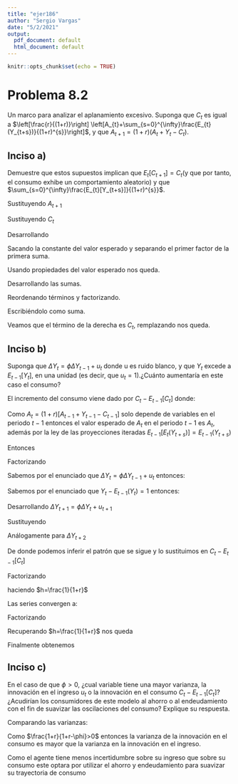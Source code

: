 ---
title: "ejer186"
author: "Sergio Vargas"
date: "5/2/2021"
output:
  pdf_document: default
  html_document: default
---

```{r setup, include=FALSE}
knitr::opts_chunk$set(echo = TRUE)
```

# Problema 8.2

 Un marco para analizar el aplanamiento excesivo. Suponga que $C_{t}$ es igual a $\left[\frac{r}{(1+r)}\right] \left[A_{t}+\sum_{s=0}^{\infty}\frac{E_{t}(Y_{t+s})}{(1+r)^{s}}\right]$, y que $A_{t+1}=(1+r)(A_{t}+Y_{t}-C_{t})$.
 

 
## Inciso a) 
Demuestre que estos supuestos implican que $E_{t}[C_{t+1}]=C_{t}$(y que por tanto, el consumo exhibe un comportamiento aleatorio) y que $\sum_{s=0}^{\infty}\frac{E_{t}[Y_{t+s}]}{(1+r)^{s}}$.

\begin{equation}
E_{t}[C_{t+1}] = E_{t}\left[ \left[\frac{r}{(1+r)}\right] \left[A_{t+1}+\sum_{s=0}^{\infty}\frac{E_{t+1}(Y_{t+1+s})}{(1+r)^{s}}\right] \right] 
\end{equation}


Sustituyendo $A_{t+1}$

\begin{equation}
E_{t}[C_{t+1}] = E_{t}\left[ \left[\frac{r}{(1+r)}\right] \left[(1+r)(A_{t}+Y_{t}-C_{t})+\sum_{s=0}^{\infty}\frac{E_{t+1}(Y_{t+1+s})}{(1+r)^{s}}\right] \right]  
\end{equation}


Sustituyendo $C_{t}$


\begin{equation}
 E_{t}[C_{t+1}] = E_{t}\left[ \left[\frac{r}{(1+r)}\right] \left[(1+r)\left(A_{t}+Y_{t}-\left[\frac{r}{(1+r)}\right] \left[A_{t}+\sum_{s=0}^{\infty}\frac{E_{t}(Y_{t+s})}{(1+r)^{s}}\right]\right)+\sum_{s=0}^{\infty}\frac{E_{t+1}(Y_{t+1+s})}{(1+r)^{s}}\right] \right]  
\end{equation}

Desarrollando

\begin{equation}
 E_{t}[C_{t+1}] = E_{t}\left[ \left[\frac{r}{(1+r)}\right] \left[(1+r)A_{t}+(1+r)Y_{t}-rA_{t} - r\sum_{s=0}^{\infty}\frac{E_{t}(Y_{t+s})}{(1+r)^{s}}+\sum_{s=0}^{\infty}\frac{E_{t+1}(Y_{t+1+s})}{(1+r)^{s}}\right] \right] 
\end{equation}


Sacando la constante del valor esperado y separando el primer factor de la primera suma.

\begin{equation}
 E_{t}[C_{t+1}] =  \left[\frac{r}{(1+r)}\right] E_{t}\left[A_{t}+(1+r)Y_{t} - rY_{t}- r\sum_{s=1}^{\infty}\frac{E_{t}(Y_{t+s})}{(1+r)^{s}}+\sum_{s=0}^{\infty}\frac{E_{t+1}(Y_{t+1+s})}{(1+r)^{s}}\right]  
\end{equation}

Usando propiedades del valor esperado nos queda. 

\begin{equation}
 E_{t}[C_{t+1}] =  \left[\frac{r}{(1+r)}\right] \left[A_{t}+Y_{t} - r\sum_{s=1}^{\infty}\frac{E_{t}(Y_{t+s})}{(1+r)^{s}}+\sum_{s=0}^{\infty}\frac{E_{t}(Y_{t+1+s})}{(1+r)^{s}}\right]    
\end{equation}


Desarrollando las sumas.

\begin{equation}
 E_{t}[C_{t+1}] =  \left[\frac{r}{(1+r)}\right] \left[A_{t}+Y_{t} - r\left(\frac{E_{t}(Y_{t+1})}{(1+r)}+\frac{E_{t}(Y_{t+2})}{(1+r)^{2}}+ ...\right) + E_{t}(Y_{t+1})+ \frac{E_{t}(Y_{t+2})}{(1+r)}+\frac{E_{t}(Y_{t+3})}{(1+r)^{2}} + ... \right]    
\end{equation}


Reordenando términos y factorizando.


\begin{equation}
 E_{t}[C_{t+1}] =  \left[\frac{r}{(1+r)}\right] \left[A_{t}+Y_{t} + \left(1-\frac{r}{1+r}\right)E_{t}Y_{t+1}+ \left(\frac{r}{1+r}-\frac{r}{(1+r)^{2}}\right)E_{t}Y_{t+2}+ ... \right]     
\end{equation}

\begin{equation}
 E_{t}[C_{t+1}] =  \left[\frac{r}{(1+r)}\right] \left[A_{t}+Y_{t} + \frac{E_{t}Y_{t+1}}{(1+r)} + \frac{E_{t}Y_{t+2}}{(1+r)^{2}}+ ... \right]      
\end{equation}

Escribiéndolo como suma.

\begin{equation}
E_{t}[C_{t+1}] =  \left[\frac{r}{(1+r)}\right] \left[A_{t} + \sum_{s=0}^{\infty}\frac{E_{t}Y_{t+s}}{(1+r)^{s}}\right]
\end{equation}

Veamos que el término de la derecha es $C_{t}$, remplazando nos queda.

\begin{equation}
 E_{t}[C_{t+1}] =  C_{t}
\end{equation}

## Inciso b) 
Suponga que $\Delta Y_{t}=\phi\Delta Y_{t-1}+u_{t}$ donde u es ruido blanco, y que $Y_{t}$ excede a $E_{t-1}[Y_{t}]$, en una unidad (es decir, que $u_{t}=1$).¿Cuánto aumentaría en este caso el consumo?

El incremento del consumo viene dado por $C_{t}-E_{t-1}[C_{t}]$ donde:

\begin{equation}
E_{t-1}[C_{t}] = E_{t-1}\left[\frac{r}{(1+r)} \left(A_{t}+\sum_{s=0}^{\infty}\frac{E_{t}(Y_{t+s})}{(1+r)^{s}}\right)\right]
\end{equation}

\begin{equation}
E_{t-1}[C_{t}] = \frac{r}{(1+r)}E_{t-1} \left(A_{t}+\sum_{s=0}^{\infty}\frac{E_{t}(Y_{t+s})}{(1+r)^{s}}\right) 
\end{equation}

\begin{equation}
E_{t-1}[C_{t}] = \frac{r}{(1+r)}\left(E_{t-1}[ A_{t}]+\sum_{s=0}^{\infty}\frac{E_{t-1}[E_{t}(Y_{t+s})]}{(1+r)^{s}}\right)
\end{equation}

Como  $A_{t}=(1+r)[A_{t-1}+Y_{t-1}-C_{t-1}]$ solo depende de variables en el periodo $t-1$ entonces el valor esperado de $A_{t}$ en el periodo $t-1$ es $A_{t}$, además por la ley de las proyecciones iteradas  $E_{t-1}[E_{t}(Y_{t+s})]= E_{t-1}(Y_{t+s})$

\begin{equation}
E_{t-1}[C_{t}]= \frac{r}{(1+r)} \left(A_{t}+\sum_{s=0}^{\infty}\frac{E_{t-1}(Y_{t+s})}{(1+r)^{s}}\right) 
\end{equation}

Entonces

\begin{equation}
C_{t}-E_{t-1}[C_{t}] = \frac{r}{(1+r)} \left(A_{t}+\sum_{s=0}^{\infty}\frac{E_{t}(Y_{t+s})}{(1+r)^{s}}\right) - \frac{r}{(1+r)} \left(A_{t}+\sum_{s=0}^{\infty}\frac{E_{t-1}(Y_{t+s})}{(1+r)^{s}}\right)
\end{equation}

Factorizando

\begin{equation}
C_{t}-E_{t-1}[C_{t}] = \frac{r}{(1+r)} \left(A_{t}+\sum_{s=0}^{\infty}\frac{E_{t}(Y_{t+s})}{(1+r)^{s}} - A_{t}-\sum_{s=0}^{\infty}\frac{E_{t-1}(Y_{t+s})}{(1+r)^{s}}\right)
\end{equation}

\begin{equation}
C_{t}-E_{t-1}[C_{t}] = \frac{r}{(1+r)} \left(\sum_{s=0}^{\infty}\frac{E_{t}(Y_{t+s})-E_{t-1}(Y_{t+s})}{(1+r)^{s}}\right)
\end{equation}

\begin{equation}
C_{t}-E_{t-1}[C_{t}] = \frac{r}{(1+r)} \left( [Y_{t}-E_{t-1}Y_{t}] + \left[ \frac{E_{t}Y_{t+1}-E_{t-1}Y_{t+1}}{1+r} \right] + \left[ \frac{E_{t}Y_{t+2}-E_{t-1}Y_{t+2}}{(1+r)^{2}} \right]+ ... \right)
\end{equation}

Sabemos por el enunciado que $\Delta Y_{t}=\phi\Delta Y_{t-1}+u_{t}$ entonces:

\begin{equation}
E_{t}(Y_{t})-E_{t-1}(Y_{t})=\phi [E_{t}(Y_{t-1})-E_{t-1}(Y_{t-1})]+u_{t}
\end{equation}

\begin{equation}
Y_{t}-E_{t-1}(Y_{t})=\phi [Y_{t-1}-Y_{t-1}]+u_{t}
\end{equation}

Sabemos por el enunciado que $Y_{t}-E_{t-1}(Y_{t})=1$ entonces:

\begin{equation}
Y_{t}-E_{t-1}(Y_{t})= 1=u_{t}
\end{equation}

Desarrollando $\Delta Y_{t+1} = \phi\Delta Y_{t} + u_{t+1}$

\begin{equation}
E_{t}(Y_{t+1})-E_{t-1}(Y_{t+1})=\phi [E_{t}(Y_{t})-E_{t-1}(Y_{t})]+u_{t}
\end{equation}

Sustituyendo

\begin{equation}
E_{t}(Y_{t+1})-E_{t-1}(Y_{t+1})=\phi +1
\end{equation}

Análogamente para $\Delta Y_{t+2}$

\begin{equation}
E_{t}(Y_{t+2})-E_{t-1}(Y_{t+2})=\phi [E_{t}(Y_{t+1})-E_{t-1}(Y_{t+1})]+u_{t+2}= \phi(\phi+1)+1=\phi^{2}+\phi+1
\end{equation}

De donde podemos inferir el patrón que se sigue y lo sustituimos en  $C_{t}-E_{t-1}[C_{t}]$

\begin{equation}
C_{t}-E_{t-1}[C_{t}] = \frac{r}{(1+r)} \left( 1 + \left[ \frac{\phi +1}{1+r} \right] + \left[ \frac{\phi^{2}+\phi+1}{(1+r)^{2}} \right]+ ... \right)
\end{equation}

Factorizando

\begin{equation}
C_{t}-E_{t-1}[C_{t}] = \frac{r}{(1+r)} \left( \sum_{s=0}^{\infty}\frac{1}{(1+r)^{s}} +
\phi\sum_{s=1}^{\infty}\frac{1}{(1+r)^{s}}+ \phi^{2}\sum_{s=2}^{\infty}\frac{1}{(1+r)^{s}} + ... \right)
\end{equation}

haciendo $h=\frac{1}{1+r}$ 

\begin{equation}
C_{t}-E_{t-1}[C_{t}] = rh \left( \sum_{s=0}^{\infty}h^{s} +
\phi\sum_{s=1}^{\infty}h^{s}+ \phi^{2}\sum_{s=2}^{\infty}h^{s} + ... \right)
\end{equation}

Las series convergen a:

\begin{equation}
C_{t}-E_{t-1}[C_{t}] = rh \left( \frac{1}{1-h} +
\frac{\phi h}{1-h}+ \frac{\phi^{2}h^{2}}{1-h} + ... \right)
\end{equation}

Factorizando

\begin{equation}
C_{t}-E_{t-1}[C_{t}] = \frac{rh}{1-h} \left( 1 +
\phi h+ \phi^{2}h^{2} + ... \right)
\end{equation}

\begin{equation}
C_{t}-E_{t-1}[C_{t}] = \frac{rh}{1-h} \sum_{j=0}^{\infty} (\phi h)^{j}
\end{equation}

\begin{equation}
C_{t}-E_{t-1}[C_{t}] = \frac{rh}{1-h} \frac{1}{1-\phi h}
\end{equation}

Recuperando $h=\frac{1}{1+r}$ nos queda

\begin{equation}
C_{t}-E_{t-1}[C_{t}] = \frac{r}{1-\frac{1}{1+r}} \frac{1}{1+r} \frac{1}{1-\phi \frac{1}{1+r}}
\end{equation}

Finalmente obtenemos

\begin{equation}
C_{t}-E_{t-1}[C_{t}] =  \frac{1+r}{1+r-\phi} 
\end{equation}

## Inciso c) 
En el caso de que $\phi>0$, ¿cual variable tiene una mayor varianza, la innovación en el ingreso $u_{t}$ o la innovación en el consumo $C_{t}-E_{t-1}[C_{t}]$? ¿Acudirían los consumidores de este modelo al ahorro o al endeudamiento con el fin de suavizar las oscilaciones del consumo? Explique su respuesta.

\begin{equation}
var[C_{t}-E_{t-1}(C_{t})]=var\left[\frac{1+r}{1+r-\phi} \right]=var\left[\frac{1+r}{1+r-\phi}u_{t} \right]
\end{equation}

Comparando las varianzas:

\begin{equation}
var[C_{t}-E_{t-1}(C_{t})]=\left[\frac{1+r}{1+r-\phi} \right]^{2}var(u_t)>var(u_{t})=var[Y_{t}-E_{t-1}(Y_{t})]
\end{equation}

Como $\frac{1+r}{1+r-\phi}>0$ entonces la varianza de la innovación en el consumo es mayor que la varianza en la innovación en el ingreso.
  
Como el agente tiene menos incertidumbre sobre su ingreso que sobre su consumo este optara por utilizar el ahorro y endeudamiento para suavizar su trayectoria de consumo 





